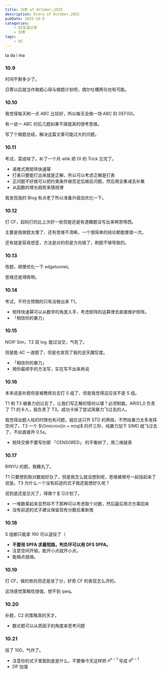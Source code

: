 ```yaml
---
title: 日寄 of October,2025
description: Diery of October,2025
pubDate: 2025-10-9
categories:
    - OI生涯记录
    - 日寄
tags:
    - OI
---
```


ta da i ma

### 10.9

时间不剩多少了。

日寄以后就当作做题心得与做题计划吧，偶尔吐槽两句也有可能。

### 10.10

我觉得每天刷一点 ABC 比较好，所以每天会做一场 ABC 的 DEF(G)。

有一说一 ABC 的后几题如果不唐就真的很考思维。

写了个做题总结，解决这篇文章可能过大的问题。

### 10.11

考试，菜成啥了。补了一个月 whk 把 OI 的 Trick 忘完了。

- 递推式用矩阵快速幂
- 打表只要能打出来就是正解，所以可以考虑正解是打表
- 正问题不好做可以把约束条件做否定后做反问题，然后用全集减去补集
- 从函数的增长趋势来猜规律

我发现我的 Blog 有点老了所以准备升级加优化一下。

### 10.12

打 CF，起码打的比上次好一些但是还是有道糖题没写出来啊苦呀西。

主要是我做题太慢了，还有思维不清晰，一个很简单的结论都能推错一次。

还有就是容易想歪，方法是对的但是方向错了，刷题不够导致的。

### 10.13

改题，顺便优化一下 edgetunnel。

思维还是得练啊。

### 10.14

考试，不符合预期的只有没做出来 T1。

- 矩阵快速幂可以从数学的角度入手，考虑矩阵的运算律去直接维护矩阵。
- 「相信你的暴力」

### 10.15

NOIP Sim，T2 双 $\log$ 能过没交，气死了。

但是能 AC 一道题了，但是也发现了我的逆天魔怔度。

- 「相信你的暴力」
- 用你最顺手的方法写，实在写不出来再说

### 10.16

本来说是补题但是被教练拉去打 S 组了，但是我觉得这应该不是 S 组。

T1 和 T3 被暴力创过去了，让我们写正解的情何以堪？必须制裁。ARIS1_0 负责了 T1 的卡人，我负责了 T3。成功卡掉了尝试用暴力飞过去的人。

我觉得出题人给的时限也有问题，就应该只开 STD 的两倍，不然给暴力太多发挥空间了。T3 一个 $\Omicron((n + m)q)$ 的开三秒，纯暴力加下 SIMD 就飞过去了，不如直接开 $0.5s$。

- 矩阵交换不要写你那 「CENSORED」 的平衡树了，用二维链表

### 10.17

BINYU 的题，我糖丸了。

T1 只要想到取对数就好办了，但是我怎么就没想到呢，思维被根号一起括起来了说是。T3 为什么一个没有前途的式子我还能想好久呢？

说到底还是忘光了，得做个复习计划了。

- 一堆数乘起来显然存不下那种可以考虑取个对数，然后最后用次方乘回来
- 没有前途的式子建议保留现有分数后重新推

### 10.18

S 组都只能拿 190 可以退役了（

- **不要用 SPFA 求最短路，判负环可以用 DFS SPFA。**
- 注意空间开销，能开小点就开小点。
- 能缩点就缩。

### 10.19

打 CF，做的依托但还是涨了分，好奇 CF 的表现怎么评的。

这场感觉策略性很强，想不到 qwq。

### 10.20

补题，C2 的策略真的天才。

- 数论题可以从质因子的角度来思考问题

### 10.21

挂了 100，气炸了。

- 注意你的式子里面到底是什么，不要像今天这样把 $n ^ {n - 1}$ 写成 $d ^ {n - 1}$
- DP 加强